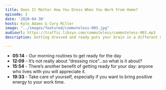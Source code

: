 ```yaml
---
title: Does It Matter How You Dress When You Work From Home?
episode: 3
date: '2020-04-30'
hosts: Kyle Adams & Cory Miller
image: "../images/featured/commuteless-003.jpg"
audiourl: https://traffic.libsyn.com/commuteless/commuteless-003.mp3
description: Getting dressed and ready puts your brain in a different mode. It’s a clear distinction between sleep time and work time. Not only do you feel better, but you’ll also have more confidence as you go to get your work done.

---
```


- **05:14** - Our morning routines to get ready for the day
- **12:09** - It’s not really about “dressing nice”...so what is it about?
- **15:54** - There’s another benefit of getting ready for your day: anyone who lives with you will appreciate it.
- **19:33** - Take care of yourself, especially if you want to bring positive energy to your work time.
